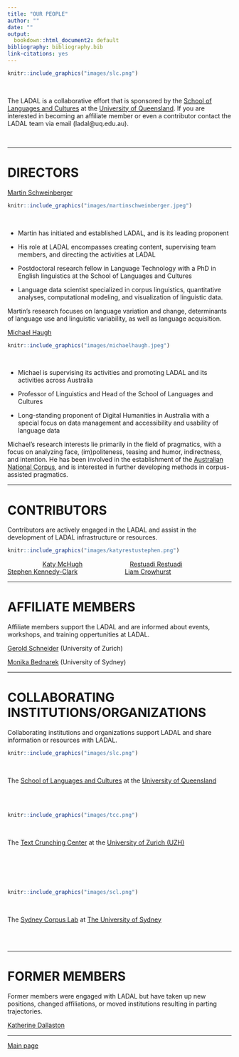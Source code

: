 ```yaml
---
title: "OUR PEOPLE"
author: ""
date: ""
output:
  bookdown::html_document2: default
bibliography: bibliography.bib
link-citations: yes
---
```



```r
knitr::include_graphics("images/slc.png")
```

<br>

The LADAL is a collaborative effort that is sponsored by the [School of Languages and Cultures](https://languages-cultures.uq.edu.au/) at the [University of Queensland](https://www.uq.edu.au/). If you are interested in becoming an affiliate member or even a contributor contact the LADAL team via email (ladal\@uq.edu.au).

<br>

***

# DIRECTORS{-}


[Martin Schweinberger](https://languages-cultures.uq.edu.au/profile/4295/martin-schweinberger)

```r
knitr::include_graphics("images/martinschweinberger.jpeg")
```

<br> 

+ Martin has initiated and established LADAL, and is its leading proponent

+ His role at LADAL encompasses creating content, supervising team members, and directing the activities at LADAL

+ Postdoctoral research fellow in Language Technology with a PhD in English linguistics at the School of Languages and Cultures

+ Language data scientist  specialized in corpus linguistics, quantitative analyses, computational modeling, and visualization of linguistic data. 

Martin's research focuses on language variation and change, determinants of language use and linguistic variability, as well as language acquisition.  
  

[Michael Haugh ](https://languages-cultures.uq.edu.au/profile/1498/michael-haugh)

```r
knitr::include_graphics("images/michaelhaugh.jpeg")
```

<br>

+ Michael is supervising its activities and promoting LADAL and its activities across Australia 


+ Professor of Linguistics and Head of the School of Languages and Cultures

+ Long-standing proponent of Digital Humanities in Australia with a special focus on data management and accessibility and usability of language data

Michael's research interests lie primarily in the field of pragmatics, with a focus on analyzing face, (im)politeness, teasing and humor, indirectness, and intention. He has been involved in the establishment of the [Australian National Corpus](http://www.ausnc.org.au), and is interested in further developing methods in corpus-assisted pragmatics.  
  
  

***

# CONTRIBUTORS{-}

Contributors are actively engaged in the LADAL and assist in the development of LADAL infrastructure or resources.

```r
knitr::include_graphics("images/katyrestustephen.png")
```

&nbsp;&nbsp;&nbsp;&nbsp;&nbsp;&nbsp;&nbsp;&nbsp;&nbsp;&nbsp;&nbsp;&nbsp;&nbsp;&nbsp;&nbsp;&nbsp;&nbsp;&nbsp;&nbsp;&nbsp;[Katy McHugh](https://www.linkedin.com/in/katymchugh/?originalSubdomain=au) &nbsp;&nbsp;&nbsp;&nbsp;&nbsp;&nbsp;&nbsp;&nbsp;&nbsp;&nbsp;&nbsp;&nbsp;&nbsp;&nbsp;&nbsp;&nbsp;&nbsp;&nbsp;&nbsp;&nbsp;&nbsp;&nbsp;&nbsp;&nbsp;&nbsp; [Restuadi Restuadi](https://github.com/restuadi311) &nbsp;&nbsp;&nbsp;&nbsp;&nbsp;&nbsp;&nbsp;&nbsp;&nbsp;&nbsp;&nbsp;&nbsp;&nbsp;&nbsp;&nbsp;&nbsp;&nbsp;&nbsp; [Stephen Kennedy-Clark](https://www.linkedin.com/in/stephenkclark/?originalSubdomain=au) &nbsp;&nbsp;&nbsp;&nbsp;&nbsp;&nbsp;&nbsp;&nbsp;&nbsp;&nbsp;&nbsp;&nbsp;&nbsp;&nbsp;&nbsp;&nbsp;&nbsp;&nbsp;&nbsp;&nbsp;&nbsp;&nbsp;&nbsp;&nbsp;&nbsp; [Liam Crowhurst](https://www.linkedin.com/in/liam-crowhurst-3aaa56121/?originalSubdomain=au)  
  
***
 
# AFFILIATE MEMBERS{-}

Affiliate members support the LADAL and are informed about events, workshops, and training oppertunities at LADAL.

[Gerold Schneider](https://www.cl.uzh.ch/de/people/team/compling/gschneid.html) (University of Zurich)

[Monika Bednarek](https://www.sydney.edu.au/arts/about/our-people/academic-staff/monika-bednarek.html) (University of Sydney)

***

# COLLABORATING INSTITUTIONS/ORGANIZATIONS{-}

Collaborating institutions and organizations support LADAL and share information or resources with LADAL.

```r
knitr::include_graphics("images/slc.png")
```
  
<br>

The [School of Languages and Cultures](https://languages-cultures.uq.edu.au/) at the [University of Queensland](https://www.uq.edu.au/)

<br><br>

```r
knitr::include_graphics("images/tcc.png")
```
  
<br>

The [Text Crunching Center](https://www.cl.uzh.ch/en/TCC.html) at the [University of Zurich (UZH)](https://www.uzh.ch/en.html)
  
<br><br><br><br>

```r
knitr::include_graphics("images/scl.png")
```

<br>

The [Sydney Corpus Lab](https://sydneycorpuslab.com/) at [The University of Sydney](https://www.sydney.edu.au/) 

<br><br>
 
***

# FORMER MEMBERS{-}

Former members were engaged with LADAL but have taken up new positions, changed affiliations, or moved institutions resulting in parting trajectories.

[Katherine Dallaston](https://kjdallaston.com/)

***

[Main page](https://slcladal.github.io/index.html)

